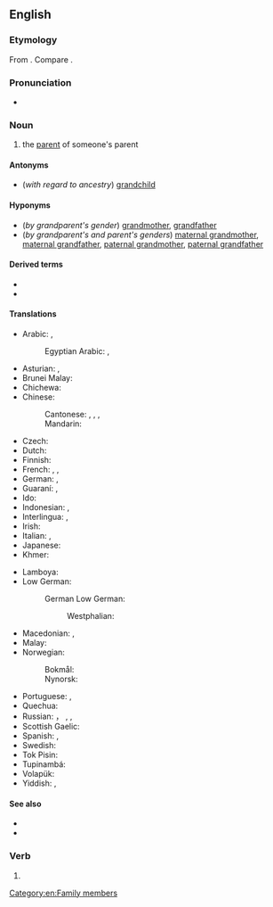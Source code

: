 {{also|grand-parent}}
==English==
{{wikipedia}}

===Etymology===
From {{pre|en|grand|parent}}. Compare {{cog|fr|grand-parent}}.

===Pronunciation===
* {{a|GA}} {{IPA|/ˈɡɹæn(d)pɛəɹənt/|/ˈɡɹæn(d)pæɹənt/|lang=en}}

===Noun===
{{en-noun}}

# the [[parent]] of someone's parent

====Antonyms====
* (''with regard to ancestry'') [[grandchild]]

====Hyponyms====
* (''by grandparent's gender'') [[grandmother]], [[grandfather]]
* (''by grandparent's and parent's genders'') [[maternal grandmother]], [[maternal grandfather]], [[paternal grandmother]], [[paternal grandfather]]

====Derived terms====
* {{l|en|great grandparent}}
* {{l|en|great great grandparent}}

====Translations====
{{trans-top|parent of one's parent}}
* Arabic: {{t+|ar|جَدّ|m}} {{qualifier|grandfather}}, {{t+|ar|جَدَّة|f}} {{qualifier|grandmother}}
*: Egyptian Arabic: {{t|arz|جد|m|tr=ged|sc=Arab}}, {{t|arz|جدة|f|tr=geda|sc=Arab}}
* Asturian: {{t+|ast|güelu|m}}, {{t+|ast|güela|f}}
* Brunei Malay: {{t|kxd|nini}}
* Chichewa: {{t|ny|gogo}}
* Chinese:
*: Cantonese: {{t|yue|祖父母|tr=zou2 fu6 mou5|sc=Hani}}, {{t|yue|公公婆婆|tr=gung1 gung1 po4 po4-2|sc=Hani}} {{qualifier|maternal}}, {{t|yue|爺爺嫲嫲|sc=Hani}}, {{t|yue|爷爷嫲嫲|tr=je4 je4 maa4 maa4|sc=Hani}} {{qualifier|paternal}}
*: Mandarin: {{t+|cmn|祖父母|tr=zǔfùmǔ|sc=Hani}}
* Czech: {{t+|cs|prarodič}}
* Dutch: {{t+|nl|grootouder|m}}
* Finnish: {{t+|fi|isovanhempi}}
* French: {{t+|fr|grand-parent|m}}, {{t+|fr|aïeul|m}}, {{t+|fr|aïeule|f}}
* German: {{t+|de|Großeltern|p}} {{qualifier|plural only}}, {{t+|de|Großelternteil|m}}
* Guaraní: {{qualifier|grandfather}} {{t|gn|taita guasu}}, {{qualifier|grandmother}} {{t+|gn|jarýi}}
* Ido: {{t+|io|avo}}
* Indonesian: {{t+|id|kakek}} {{qualifier|grandfather}}, {{t+|id|nenek}} {{qualifier|grandmother}}
* Interlingua: {{qualifier|grandfather}} {{t|ia|granpatre}}, {{qualifier|grandmother}} {{t+|ia|granmatre}}
* Irish: {{t|ga|seantuismitheoir|m}}
* Italian: {{qualifier|grandfather}} {{t+|it|nonno}}, {{qualifier|grandmother}} {{t+|it|nonna}}
* Japanese: {{t|ja|祖父母|tr=そふぼ, sofubo|sc=Jpan}}
* Khmer: {{t|km|យាយតា|tr=yeay tar|sc=Khmr}}
{{trans-mid}}
* Lamboya: {{t|lmy|wede}}
* Low German:
*: German Low German: {{t+|nds-de|Grootöllern|p}} {{qualifier|plural only}}
*:: Westphalian: {{t|nds|Chrautellern|p}} {{qualifier|plural only}}
* Macedonian: {{t|mk|де́до|m}} {{qualifier|grandfather}}, {{t|mk|ба́ба|f}} {{qualifier|grandmother}}
* Malay: {{t|ms|datuk nenek}}
* Norwegian:
*: Bokmål: {{t+|nb|besteforelder|m}} {{qualifier|mostly used in pl}}
*: Nynorsk: {{t|nn|besteforelder|m}} {{qualifier|mostly used in pl}}
* Portuguese: {{qualifier|grandfather}} {{t+|pt|avô|m}}, {{qualifier|grandmother}} {{t+|pt|avó|f}}
* Quechua: {{t|qu|awki}}
* Russian: {{t+|ru|де́душка|m}}， {{t+|ru|дед|m}} {{qualifier|grandfather}}, {{t+|ru|ба́бушка|f}}, {{t+|ru|ба́ба|f}} {{qualifier|grandmother}}
* Scottish Gaelic: {{t|gd|seann-phàrant|m}}
* Spanish: {{t+|es|abuelo|m}}, {{t+|es|abuela|f}}
* Swedish: {{t|sv|far- och morföräldrar|c-p}}
* Tok Pisin: {{t|tpi|tumbuna}}
* Tupinambá: {{t|tpn|amỹîa}} {{qualifier|grandfather; t-, t-}}
* Volapük: {{t+|vo|lepal}}
* Yiddish: {{t|yi|זיידע־באָבע|p}}, {{t|yi|באָבע־זיידע|p}}
{{trans-bottom}}

====See also====
* {{l|en|mother}}
* {{l|en|father}}

===Verb===
{{en-verb}}

# {{synonym of|grandfather|lang=en}}

[[Category:en:Family members]]